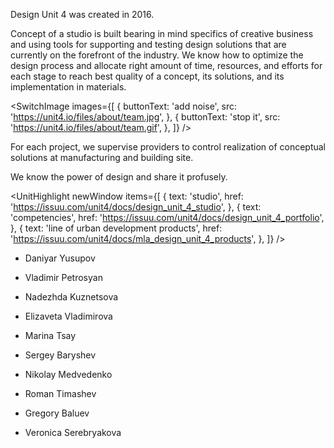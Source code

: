 
<Title>ABOUT US</Title>

Design Unit 4 was created in 2016.

Concept of a studio is built bearing in mind specifics of creative business and
using tools for supporting and testing design solutions that are currently on the
forefront of the industry. We know how to optimize the design process and
allocate right amount of time, resources, and efforts for each stage to reach best
quality of a concept, its solutions, and its implementation in materials.

<SwitchImage
    images={[
        {
            buttonText: 'add noise',
            src: 'https://unit4.io/files/about/team.jpg',
        },
        {
            buttonText: 'stop it',
            src: 'https://unit4.io/files/about/team.gif',
        },
    ]}
/>

For each project, we supervise providers to control realization of conceptual
solutions at manufacturing and building site.

We know the power of design and share it profusely.

<UnitHighlight newWindow items={[
    {
        text: 'studio',
        href: 'https://issuu.com/unit4/docs/design_unit_4_studio',
    },
    {
        text: 'competencies',
        href: 'https://issuu.com/unit4/docs/design_unit_4_portfolio',
    },
    {
        text: 'line of urban development products',
        href: 'https://issuu.com/unit4/docs/mla_design_unit_4_products',
    },
]} />

- Daniyar Yusupov
- Vladimir Petrosyan
- Nadezhda Kuznetsova
- Elizaveta Vladimirova


- Marina Tsay
- Sergey Baryshev
- Nikolay Medvedenko
- Roman Timashev
- Gregory Baluev
- Veronica Serebryakova
